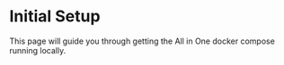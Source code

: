 
# Initial Setup

This page will guide you through getting the All in One docker compose running locally.

